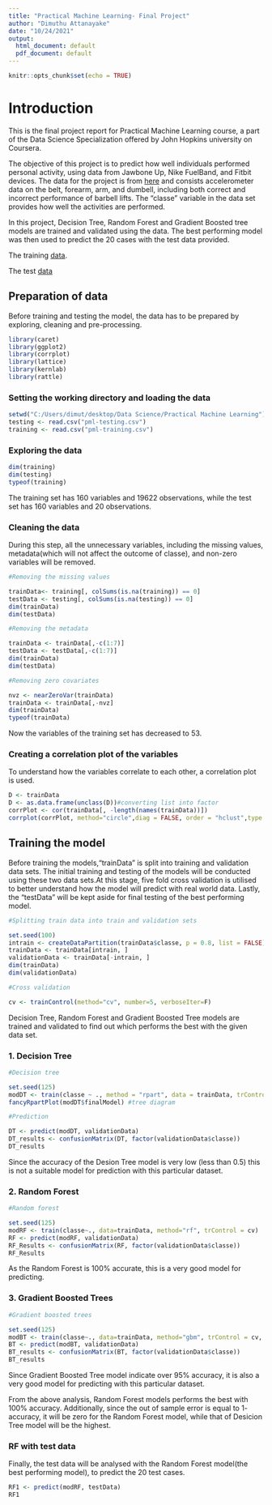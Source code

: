 ---
title: "Practical Machine Learning- Final Project"
author: "Dimuthu Attanayake"
date: "10/24/2021"
output:
  html_document: default
  pdf_document: default
---

```{r setup, include=FALSE}
knitr::opts_chunk$set(echo = TRUE)
```

# Introduction


This is the final project report for Practical Machine Learning course, a part of the Data Science Specialization offered by John Hopkins university on Coursera.

The objective of this project is to predict how well individuals performed personal activity, using data from Jawbone Up, Nike FuelBand, and Fitbit devices. The data for the project is from  [here](http://groupware.les.inf.puc-rio.br/har) and consists accelerometer data on the belt, forearm, arm, and dumbell, including both correct and incorrect performance of barbell lifts. The "classe" variable in the data set provides how well the activities are performed. 

In this project, Decision Tree, Random Forest and Gradient Boosted tree models are trained and validated using the data. The best performing model was then used to predict the 20 cases with the test data provided.  

The training [data](https://d396qusza40orc.cloudfront.net/predmachlearn/pml-training.csv).

The test [data](https://d396qusza40orc.cloudfront.net/predmachlearn/pml-testing.csv)


## Preparation of data

Before training and testing the model, the data has to be prepared by exploring, cleaning and pre-processing. 


```{r library}

library(caret)
library(ggplot2)
library(corrplot)
library(lattice)
library(kernlab)
library(rattle)

```

### Setting the working directory and loading the data


```{r loading}

setwd("C:/Users/dimut/desktop/Data Science/Practical Machine Learning")
testing <- read.csv("pml-testing.csv")
training <- read.csv("pml-training.csv")

```

### Exploring the data


```{r explo}

dim(training)
dim(testing)
typeof(training)

```

The training set has 160 variables and 19622 observations, while the test set has 160 variables and 20 observations.


### Cleaning the data

During this step, all the unnecessary variables, including the missing values, metadata(which will not affect the outcome of classe), and non-zero variables will be removed. 


```{r cleaning}

#Removing the missing values

trainData<- training[, colSums(is.na(training)) == 0]
testData <- testing[, colSums(is.na(testing)) == 0]
dim(trainData)
dim(testData)

#Removing the metadata

trainData <- trainData[,-c(1:7)]
testData <- testData[,-c(1:7)]
dim(trainData)
dim(testData)

#Removing zero covariates

nvz <- nearZeroVar(trainData)
trainData <- trainData[,-nvz]
dim(trainData)
typeof(trainData)
```

Now the variables of the training set has decreased to 53. 

### Creating a correlation plot of the variables

To understand how the variables correlate to each other, a correlation plot is used.


```{r corr, fig.height= 8, fig.width= 8}
D <- trainData
D <- as.data.frame(unclass(D))#converting list into factor
corrPlot <- cor(trainData[, -length(names(trainData))])
corrplot(corrPlot, method="circle",diag = FALSE, order = "hclust",type = "upper")
```

## Training the model

Before training the models,"trainData" is split into training and validation data sets. The initial training and testing of the models will be conducted using these two data sets.At this stage, five fold cross validation is utilised to better understand how the model will predict with real world data. Lastly, the "testData" will be kept aside for final testing of the best performing model.  


```{r train}

#Splitting train data into train and validation sets

set.seed(100) 
intrain <- createDataPartition(trainData$classe, p = 0.8, list = FALSE)
trainData <- trainData[intrain, ]
validationData <- trainData[-intrain, ]
dim(trainData)
dim(validationData)

#Cross validation

cv <- trainControl(method="cv", number=5, verboseIter=F)
```

Decision Tree, Random Forest and Gradient Boosted Tree models are trained and validated to find out which performs the best with the given data set. 

### 1. Decision Tree


```{r tree}
#Decision tree

set.seed(125)
modDT <- train(classe ~ ., method = "rpart", data = trainData, trControl = cv)
fancyRpartPlot(modDT$finalModel) #tree diagram
```


```{r decision}

#Prediction

DT <- predict(modDT, validationData)
DT_results <- confusionMatrix(DT, factor(validationData$classe))
DT_results
```

Since the accuracy of the Desion Tree model is very low (less than 0.5) this is not a suitable model for prediction with this particular dataset.

### 2. Random Forest


```{r RF}

#Random forest

set.seed(125)
modRF <- train(classe~., data=trainData, method="rf", trControl = cv)
RF <- predict(modRF, validationData)
RF_Results <- confusionMatrix(RF, factor(validationData$classe))
RF_Results
```

As the Random Forest is 100% accurate, this is a very good model for predicting.

### 3. Gradient Boosted Trees


```{r GBT}

#Gradient boosted trees

set.seed(125)
modBT <- train(classe~., data=trainData, method="gbm", trControl = cv, verbose = F)
BT <- predict(modBT, validationData)
BT_results <- confusionMatrix(BT, factor(validationData$classe))
BT_results
```

Since Gradient Boosted Tree model indicate over 95% accuracy, it is also a very good model for predicting with this particular dataset.

From the above analysis, Random Forest models performs the best with 100% accuracy. Additionally, since the out of sample error is equal to 1- accuracy, it will be zero for the Random Forest model, while that of Desicion Tree model will be the highest.

### RF with test data 

Finally, the test data will be analysed with the Random Forest model(the best performing model), to predict the 20 test cases.


```{r final}

RF1 <- predict(modRF, testData)
RF1
```


















